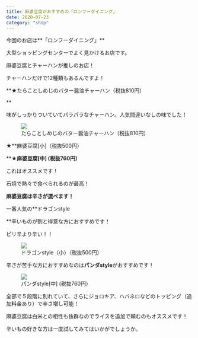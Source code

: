 ```yaml
---
title: 麻婆豆腐がおすすめの「ロンフーダイニング」
date: 2020-07-23
category: "shop"
---
```


今回のお店は**「ロンフーダイニング」**

大型ショッピングセンターでよく見かけるお店です。

麻婆豆腐とチャーハンが推しのお店！

チャーハンだけで12種類もあるんですよ！

**★たらことしめじのバター醤油チャーハン（税抜810円）<br/>

**

味がしっかりついていてパラパラなチャーハン。人気間違いなしの味でした！

<figure><img src={require("./IMG_1953.jpg")} /><figcaption>たらことしめじのバター醤油チャーハン（税抜810円）</figcaption></figure>

★**麻婆豆腐[小]（税抜500円）<br/>

**★**麻婆豆腐[中\] \(税抜760円）**

これはオススメです！<br/>

石焼で熱々で食べられるのが最高！<br/>

**麻婆豆腐は辛さが選べます！**

一番人気の**ドラゴンstyle<br/>

**辛いものが割と得意な方におすすめです！<br/>

ピリ辛より辛い！！

<figure><img src={require("./IMG_1954.jpg")} /><figcaption>ドラゴンstyle（小）（税抜500円）</figcaption></figure>

辛さが苦手な方におすすめなのは**パンダstyle**がおすすめです！

<figure><img src={require("./IMG_1955.jpg")} /><figcaption>パンダstyle[中] (税抜760円）</figcaption></figure>

全部で５段階に別れていて、さらにジョロキア、ハバネロなどのトッピング（追加料金あり）で辛さ増し可能！

麻婆豆腐は白米との相性も抜群なのでライスを追加で頼むのもオススメです！

辛いもの好きな方は一度試してみてはいかがでしょうか。




